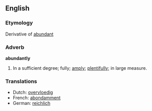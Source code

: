 ==English==

===Etymology===
Derivative of [[abundant]]

===Adverb===
'''abundantly'''

# In a sufficient degree; fully; [[amply]]; [[plentifully]]; in large measure.

===Translations===
*Dutch: [[overvloedig]]
*French: [[abondamment]]
*German: [[reichlich]]
